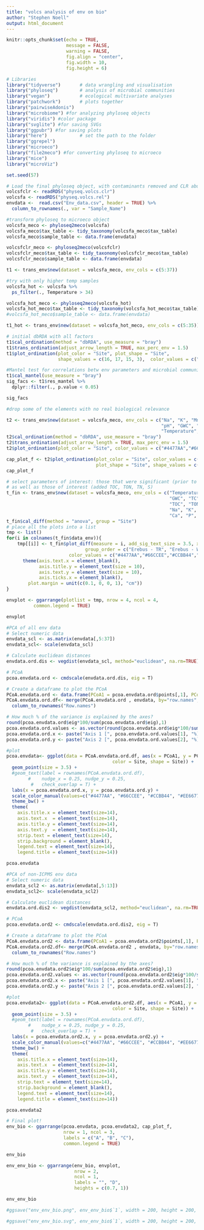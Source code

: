 ---
title: "volcs analysis of env on bio"
author: "Stephen Noell"
output: html_document
---

```{r setup, include=FALSE}
knitr::opts_chunk$set(echo = TRUE,
                      message = FALSE, 
                      warning = FALSE,
                      fig.align = "center",
                      fig.width = 10,
                      fig.height = 6)
```


```{r Libraries and seed}

# Libraries
library("tidyverse")       # data wrangling and visualisation
library("phyloseq")        # analysis of microbial communities
library("vegan")           # ecological multivariate analyses
library("patchwork")       # plots together
library("pairwiseAdonis")
library("microbiome") #for analyzing phyloseq objects
library("viridis") #color package
library("svglite") #for saving SVGs
library("ggpubr") #for saving plots
library("here")            # set the path to the folder 
library("ggrepel")
library("microeco")
library("file2meco") #for converting phyloseq to microeco
library("mice")
library("microViz")

set.seed(57)
```


```{r Load the data}
# Load the final phyloseq object, with contaminants removed and CLR abundance adjusted
volcsfclr <- readRDS("physeq.volcs.clr")
volcsfa <- readRDS("physeq.volcs.rel")
envdata <-  read.csv("Env_data.csv", header = TRUE) %>%
  column_to_rownames(., var = "Sample_Name")

#transform phyloseq to microeco object
volcsfa_meco <- phyloseq2meco(volcsfa)
volcsfa_meco$tax_table <- tidy_taxonomy(volcsfa_meco$tax_table)
volcsfa_meco$sample_table <- data.frame(envdata)

volcsfclr_meco <- phyloseq2meco(volcsfclr)
volcsfclr_meco$tax_table <- tidy_taxonomy(volcsfclr_meco$tax_table)
volcsfclr_meco$sample_table <- data.frame(envdata)

t1 <- trans_env$new(dataset = volcsfa_meco, env_cols = c(5:37))

#try with only higher temp samples
volcsfa_hot <- volcsfa %>%
  ps_filter(., Temperature > 34)

volcsfa_hot_meco <- phyloseq2meco(volcsfa_hot)
volcsfa_hot_meco$tax_table <- tidy_taxonomy(volcsfa_hot_meco$tax_table)
#volcsfa_hot_meco$sample_table <- data.frame(envdata)

t1_hot <- trans_env$new(dataset = volcsfa_hot_meco, env_cols = c(5:35))

```


```{r}
# initial dbRDA with all factors
t1$cal_ordination(method = "dbRDA", use_measure = "bray")
t1$trans_ordination(adjust_arrow_length = TRUE, max_perc_env = 1.5)
t1$plot_ordination(plot_color = "Site", plot_shape = "Site", 
                   shape_values = c(16, 17, 15, 3),  color_values = c("#4477AA","#66CCEE","#CCBB44","#EE6677"))

```


```{r}
#Mantel test for correlations betw env parameters and microbial community, determine which factors are significant
t1$cal_mantel(use_measure = "bray")
sig_facs <- t1$res_mantel %>%
  dplyr::filter(., p.value < 0.05)

sig_facs

#drop some of the elements with no real biological relevance

t2 <- trans_env$new(dataset = volcsfa_meco, env_cols = c("Na", "K", "Mn", "Ni", 
                                                         "pH", "GWC", "TC", "Ca", "P",
                                                         "Temperature", "Mg"))
t2$cal_ordination(method = "dbRDA", use_measure = "bray")
t2$trans_ordination(adjust_arrow_length = TRUE, max_perc_env = 1.5)
t2$plot_ordination(plot_color = "Site", color_values = c("#4477AA","#66CCEE","#CCBB44","#EE6677"))

cap_plot_f <- t2$plot_ordination(plot_color = "Site", color_values = c("#4477AA","#66CCEE","#CCBB44","#EE6677"),
                                 plot_shape = "Site", shape_values = c(16, 17, 15, 3))
cap_plot_f

```


```{r box plots}
# select parameters of interest: those that were significant (prior to adjustment),
# as well as those of interest (added TOC, TON, TN, S)
t_fin <- trans_env$new(dataset = volcsfa_meco, env_cols = c("Temperature", "pH", "Conductivity", 
                                                            "GWC", "TC", "TN", 
                                                            "TOC", "TON", 
                                                            "Na", "K", "Mn", "Ni",
                                                            "Ca", "P", "Mg", "S"))
t_fin$cal_diff(method = "anova", group = "Site")
# place all the plots into a list
tmp <- list()
for(i in colnames(t_fin$data_env)){
    tmp[[i]] <- t_fin$plot_diff(measure = i, add_sig_text_size = 3.5, xtext_size = 12,
                             group_order = c("Erebus - TR", "Erebus - WC", "Melbourne", "Rittmann"), 
                       color_values = c("#4477AA","#66CCEE","#CCBB44","#EE6677")) + 
      theme(axis.text.x = element_blank(),
            axis.title.y = element_text(size = 10),
            axis.text.y = element_text(size = 10),
            axis.ticks.x = element_blank(),
        plot.margin = unit(c(0.1, 0, 0, 1), "cm"))
}

envplot <- ggarrange(plotlist = tmp, nrow = 4, ncol = 4,
          common.legend = TRUE)

envplot

```


```{r PCA all env data}
#PCA of all env data
# Select numeric data
envdata_scl <- as.matrix(envdata[,5:37])
envdata_scl<- scale(envdata_scl)

# Calculate euclidean distances
envdata.ord.dis <- vegdist(envdata_scl, method="euclidean", na.rm=TRUE)

# PCoA
pcoa.envdata.ord <- cmdscale(envdata.ord.dis, eig = T)

# Create a dataframe to plot the PCoA 
PCoA.envdata.ord <- data.frame(PCoA1 = pcoa.envdata.ord$points[,1], PCoA2 = pcoa.envdata.ord$points[,2])
PCoA.envdata.ord.df<- merge(PCoA.envdata.ord , envdata, by="row.names", sort = F) %>%
  column_to_rownames("Row.names")

# How much % of the variance is explained by the axes?
round(pcoa.envdata.ord$eig*100/sum(pcoa.envdata.ord$eig),1)
pcoa.envdata.ord.values <- as.vector(round(pcoa.envdata.ord$eig*100/sum(pcoa.envdata.ord$eig),1))
pcoa.envdata.ord.x <- paste("Axis 1 [", pcoa.envdata.ord.values[1], "%]")
pcoa.envdata.ord.y <- paste("Axis 2 [", pcoa.envdata.ord.values[2], "%]")

#plot
pcoa.envdata<- ggplot(data = PCoA.envdata.ord.df, aes(x = PCoA1, y = PCoA2,
                                       color = Site, shape = Site)) + 
  geom_point(size = 3.5) +
  #geom_text(label = rownames(PCoA.envdata.ord.df),
        #    nudge_x = 0.25, nudge_y = 0.25, 
         #   check_overlap = T) +
  labs(x = pcoa.envdata.ord.x, y = pcoa.envdata.ord.y) +
  scale_color_manual(values=c("#4477AA", "#66CCEE", "#CCBB44", "#EE6677")) +
  theme_bw() +
  theme(
    axis.title.x = element_text(size=14),
    axis.text.x  = element_text(size=14),
    axis.title.y = element_text(size=14),
    axis.text.y  = element_text(size=14),
    strip.text = element_text(size=14),
    strip.background = element_blank(),
    legend.text = element_text(size=14),
    legend.title = element_text(size=14))

pcoa.envdata
```

```{r PCA non-elemental}
#PCA of non-ICPMS env data
# Select numeric data
envdata_scl2 <- as.matrix(envdata[,5:13])
envdata_scl2<- scale(envdata_scl2)

# Calculate euclidean distances
envdata.ord.dis2 <- vegdist(envdata_scl2, method="euclidean", na.rm=TRUE)

# PCoA
pcoa.envdata.ord2 <- cmdscale(envdata.ord.dis2, eig = T)

# Create a dataframe to plot the PCoA 
PCoA.envdata.ord2 <- data.frame(PCoA1 = pcoa.envdata.ord2$points[,1], PCoA2 = pcoa.envdata.ord2$points[,2])
PCoA.envdata.ord2.df<- merge(PCoA.envdata.ord2 , envdata, by="row.names", sort = F) %>%
  column_to_rownames("Row.names")

# How much % of the variance is explained by the axes?
round(pcoa.envdata.ord2$eig*100/sum(pcoa.envdata.ord2$eig),1)
pcoa.envdata.ord2.values <- as.vector(round(pcoa.envdata.ord2$eig*100/sum(pcoa.envdata.ord2$eig),1))
pcoa.envdata.ord2.x <- paste("Axis 1 [", pcoa.envdata.ord2.values[1], "%]")
pcoa.envdata.ord2.y <- paste("Axis 2 [", pcoa.envdata.ord2.values[2], "%]")

#plot
pcoa.envdata2<- ggplot(data = PCoA.envdata.ord2.df, aes(x = PCoA1, y = PCoA2,
                                       color = Site, shape = Site)) + 
  geom_point(size = 3.5) +
  #geom_text(label = rownames(PCoA.envdata.ord.df),
        #    nudge_x = 0.25, nudge_y = 0.25, 
         #   check_overlap = T) +
  labs(x = pcoa.envdata.ord2.x, y = pcoa.envdata.ord2.y) +
  scale_color_manual(values=c("#4477AA", "#66CCEE", "#CCBB44", "#EE6677")) +
  theme_bw() +
  theme(
    axis.title.x = element_text(size=14),
    axis.text.x  = element_text(size=14),
    axis.title.y = element_text(size=14),
    axis.text.y  = element_text(size=14),
    strip.text = element_text(size=14),
    strip.background = element_blank(),
    legend.text = element_text(size=14),
    legend.title = element_text(size=14))

pcoa.envdata2
```


```{r}
# Final plot!
env_bio <- ggarrange(pcoa.envdata, pcoa.envdata2, cap_plot_f,
                     nrow = 1, ncol = 3,
                     labels = c("A", "B", "C"),
                     common.legend = TRUE)

env_bio

env_env_bio <- ggarrange(env_bio, envplot,
                         nrow = 2,
                         ncol = 1,
                         labels = "", "D",
                         heights = c(0.7, 1))

env_env_bio

#ggsave("env_env_bio.png", env_env_bio$`1`, width = 200, height = 200, units = "mm", dpi = 300)

#ggsave("env_env_bio.svg", env_env_bio$`1`, width = 200, height = 200, units = "mm", dpi = 300)
```
